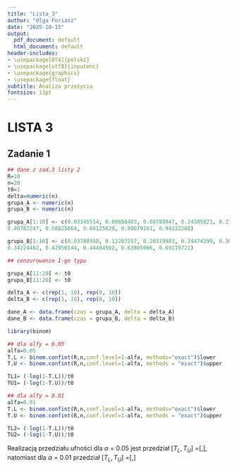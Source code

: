---
title: "Lista_3"
author: "Olga Foriasz"
date: "2025-10-15"
output:
  pdf_document: default
  html_document: default
header-includes:
- \usepackage[OT4]{polski}
- \usepackage[utf8]{inputenc}
- \usepackage{graphicx}
- \usepackage{float}
subtitle: Analiza przeżycia
fontsize: 11pt
---
# LISTA 3

## Zadanie 1

```{r, echo=TRUE}
## dane z zad.3 listy 2
R=10
n=20
t0=1
delta=numeric(n)
grupa_A <- numeric(n)
grupa_B <- numeric(n)

grupa_A[1:10] <- c(0.03345514, 0.08656403, 0.08799947, 0.24385821, 0.27755032,
0.40787247, 0.58825664, 0.64125620, 0.90679161, 0.94222208)

grupa_B[1:10] <- c(0.03788958, 0.12207257, 0.20319983, 0.24474299, 0.30492413,
0.34224462, 0.42950144, 0.44484582, 0.63805066, 0.69119721)

## cenzurowanie I-go typu

grupa_A[11:20] <- t0
grupa_B[11:20] <- t0

delta_A <- c(rep(1, 10), rep(0, 10))
delta_B <- c(rep(1, 10), rep(0, 10))

dane_A <- data.frame(czas = grupa_A, delta = delta_A)
dane_B <- data.frame(czas = grupa_B, delta = delta_B)

library(binom)

## dla alfy = 0.05
alfa=0.05
T.L <- binom.confint(R,n,conf.level=1-alfa, methods="exact")$lower
T.U <- binom.confint(R,n,conf.level=1-alfa, methods = "exact")$upper

TL1= (-log(1-T.L))/t0
TU1= (-log(1-T.U))/t0

## dla alfy = 0.01
alfa=0.01
T.L <- binom.confint(R,n,conf.level=1-alfa, methods="exact")$lower
T.U <- binom.confint(R,n,conf.level=1-alfa, methods = "exact")$upper

TL2= (-log(1-T.L))/t0
TU2= (-log(1-T.U))/t0


```
Realizacją przedziału ufności dla $\alpha$ = 0.05 jest przedział [$T_L, T_U$] =[\ref{TL1},\ref{TU1}], natomiast dla $\alpha$ = 0.01 przedział [$T_L, T_U$] =[\ref{TL2},\ref{TU2}]
